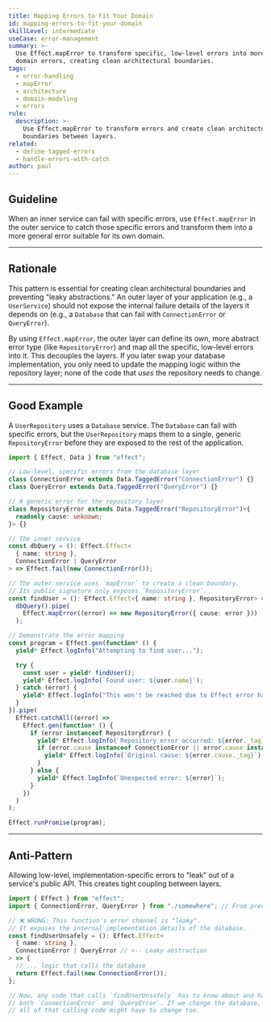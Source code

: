 ```yaml
---
title: Mapping Errors to Fit Your Domain
id: mapping-errors-to-fit-your-domain
skillLevel: intermediate
useCase: error-management
summary: >-
  Use Effect.mapError to transform specific, low-level errors into more general
  domain errors, creating clean architectural boundaries.
tags:
  - error-handling
  - mapError
  - architecture
  - domain-modeling
  - errors
rule:
  description: >-
    Use Effect.mapError to transform errors and create clean architectural
    boundaries between layers.
related:
  - define-tagged-errors
  - handle-errors-with-catch
author: paul
---
```


## Guideline

When an inner service can fail with specific errors, use `Effect.mapError` in the outer service to catch those specific errors and transform them into a more general error suitable for its own domain.

---

## Rationale

This pattern is essential for creating clean architectural boundaries and preventing "leaky abstractions." An outer layer of your application (e.g., a `UserService`) should not expose the internal failure details of the layers it depends on (e.g., a `Database` that can fail with `ConnectionError` or `QueryError`).

By using `Effect.mapError`, the outer layer can define its own, more abstract error type (like `RepositoryError`) and map all the specific, low-level errors into it. This decouples the layers. If you later swap your database implementation, you only need to update the mapping logic within the repository layer; none of the code that *uses* the repository needs to change.

---

## Good Example

A `UserRepository` uses a `Database` service. The `Database` can fail with specific errors, but the `UserRepository` maps them to a single, generic `RepositoryError` before they are exposed to the rest of the application.

```typescript
import { Effect, Data } from "effect";

// Low-level, specific errors from the database layer
class ConnectionError extends Data.TaggedError("ConnectionError") {}
class QueryError extends Data.TaggedError("QueryError") {}

// A generic error for the repository layer
class RepositoryError extends Data.TaggedError("RepositoryError")<{
  readonly cause: unknown;
}> {}

// The inner service
const dbQuery = (): Effect.Effect<
  { name: string },
  ConnectionError | QueryError
> => Effect.fail(new ConnectionError());

// The outer service uses `mapError` to create a clean boundary.
// Its public signature only exposes `RepositoryError`.
const findUser = (): Effect.Effect<{ name: string }, RepositoryError> =>
  dbQuery().pipe(
    Effect.mapError((error) => new RepositoryError({ cause: error }))
  );

// Demonstrate the error mapping
const program = Effect.gen(function* () {
  yield* Effect.logInfo("Attempting to find user...");

  try {
    const user = yield* findUser();
    yield* Effect.logInfo(`Found user: ${user.name}`);
  } catch (error) {
    yield* Effect.logInfo("This won't be reached due to Effect error handling");
  }
}).pipe(
  Effect.catchAll((error) =>
    Effect.gen(function* () {
      if (error instanceof RepositoryError) {
        yield* Effect.logInfo(`Repository error occurred: ${error._tag}`);
        if (error.cause instanceof ConnectionError || error.cause instanceof QueryError) {
          yield* Effect.logInfo(`Original cause: ${error.cause._tag}`);
        }
      } else {
        yield* Effect.logInfo(`Unexpected error: ${error}`);
      }
    })
  )
);

Effect.runPromise(program);

```

---

## Anti-Pattern

Allowing low-level, implementation-specific errors to "leak" out of a service's public API. This creates tight coupling between layers.

```typescript
import { Effect } from "effect";
import { ConnectionError, QueryError } from "./somewhere"; // From previous example

// ❌ WRONG: This function's error channel is "leaky".
// It exposes the internal implementation details of the database.
const findUserUnsafely = (): Effect.Effect<
  { name: string },
  ConnectionError | QueryError // <-- Leaky abstraction
> => {
  // ... logic that calls the database
  return Effect.fail(new ConnectionError());
};

// Now, any code that calls `findUserUnsafely` has to know about and handle
// both `ConnectionError` and `QueryError`. If we change the database,
// all of that calling code might have to change too.
```
